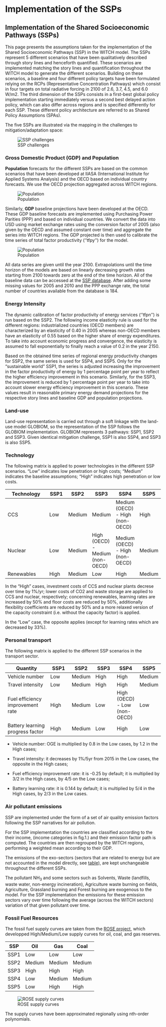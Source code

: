 # Implementation of the SSPs

##  Implementation of the Shared Socioeconomic Pathways (SSPs)

This page presents the assumptions taken for the implementation of the Shared Socioeconomic Pathways (SSP) in the WITCH model.
The SSPs represent 5 different scenarios that have been qualitatively described through story lines and henceforth quantified. These scenarios are implemented matching the story lines and quantification throughout the WITCH model to generate the different scenarios.
Building on these scenarios, a baseline and four different policy targets have been formulated relying on the RCPs (Representative Concentration Pathways) which consist in four targets on total radiative forcing in 2100 of 2.6, 3.7, 4.5, and 6.0 W/m2.
The third dimension of the SSPs consists in a first-best global policy implementation starting immediately versus a second best delayed action policy, which can also differ across regions and is specified differently for each SSP.
These different policy architecture are referred to as Shared Policy Assumptions (SPAs).

The five SSPs are illustrated via the mapping in the challenges to mitigation/adaptation space:

![SSP challenges](images/ssp_matrix.png)

### Gross Domestic Product (GDP) and Population

**Population** forecasts for the different SSPs are based on the common scenarios that have been developed at IIASA (International Institute for Applied Systems Analysis) and the OECD based on individual country forecasts. We use the OECD projection aggregated across WITCH regions.

![Population](images/population_all.png)


Similarly, **GDP** baseline projections have been developed at the OECD. These GDP baseline forecasts are implemented using Purchasing Power Parities (PPP) and based on individual countries. We convert the data into USD using market exchange rates using the conversion factor of 2005 (also given by the OECD and assumed constant over time) and aggregate the series into WITCH regions. The GDP projected is then used to calibrate the time series of total factor productivity (''tfpy'') for the model.

![Population](images/gdp_global_all.png)

All data series are given until the year 2100. Extrapolations until the time horizon of the models are based on linearly decreasing growth rates starting from 2100 towards zero at the end of the time horizon.
All of the baseline data can be accessed at the [SSP database](https///secure.iiasa.ac.at/web-apps/ene/SspDb). After adding some missing values for 2005 and 2010 and the PPP exchange rate, the total number of countries available from the database is 184.

### Energy Intensity

The dynamic calibration of factor productivity of energy services (''tfpn'') is run based on the SSP2. The following income elasticity rule is used for the different regions: industrialized countries (OECD members) are characterized by an elasticity of 0.40 in 2005 whereas non-OECD members have an elasticity of 0.55 based on the higher share of energy expenditures. To take into account economic progress and convergence, the elasticity is assumed to fall exponentially to finally reach a value of 0.2 in the year 2150.

Based on the obtained time series of regional energy productivity changes for SSP2, the same series is used for SSP4, and SSP5. Only for the "sustainable world" SSP1, the series is adjusted increasing the improvement in the factor productivity of energy by 1 percentage point per year to reflect the higher efficiency improvement in this scenario. Similarly, for the SSP3, the improvement is reduced by 1 percentage point per year to take into account slower energy efficiency improvement in this scenario. These values result in reasonable primary energy demand projections for the respective story lines and baseline GDP and population projections.


### Land-use

Land-use representation is carried out through a soft linkage with the land-use model GLOBIOM, so 
the representation of the SSP follows the GLOBIOM implementation.
GLOBIOM represents 3 pathways: SSP1, SSP2 and SSP3. Given identical mitigation challenge, 
SSP1 is also SSP4, and SSP3 is also SSP5.  

### Technology

The following matrix is applied to power technologies in the different SSP scenarios. "Low" indicates low penetration or high costs; "Medium" indicates the baseline assumptions; "High" indicates high penetration or low costs.

 | Technology | SSP1 | SSP2   | SSP3                            | SSP4                            | SSP5   | 
 | ---------- | ---- | ----   | ----                            | ----                            | ----   | 
 | CCS        | Low  | Medium | Medium                          | Medium (OECD) - High (non-OECD) | High   | 
 | Nuclear    | Low  | Medium | High (OECD) - Medium (non-OECD) | Medium (OECD) - High (non-OECD) | Medium | 
 | Renewables | High | Medium | Low                             | High                            | Medium | 

In the "High" cases, investment costs of CCS and nuclear plants decrese over time by 1%/yr; lower costs of CO2 and waste storage are applied to CCS and nuclear, respectively; concerning renewables, learning rates are increased by 50% and floor costs are reduced by 50%, additionally flexibility coefficients are reduced by 50% and a more relaxed version of the capacity constraint (i.e. without the capacity factor) is applied.

In the "Low" case, the opposite applies (except for learning rates which are decreased by 33%).

### Personal transport

The following matrix is applied to the different SSP scenarios in the transport sector.

 | Quantity                         | SSP1 | SSP2   | SSP3 | SSP4                         | SSP5   | 
 | --------                         | ---- | ----   | ---- | ----                         | ----   | 
 | Vehicle number                   | Low  | Medium | High | High                         | Medium | 
 | Travel intensity                 | Low  | Medium | High | High                         | Medium | 
 | Fuel efficiency improvement rate | High | Medium | Low  | High (OECD) - Low (non-OECD) | Low    | 
 | Battery learning progress factor | High | Medium | Low  | High                         | Low    | 


*  Vehicle number: OGE is multiplied by 0.8 in the Low cases, by 1.2 in the High cases;

*  Travel intensity: it decreases by 1%/5yr from 2015 in the Low cases, the opposite in the High cases;

*  Fuel efficiency improvement rate: it is -0.25 by default; it is multiplied by 3/2 in the High cases, by 4/5 on the Low cases;

*  Battery learning rate: it is 0.144 by default; it is multiplied by 5/4 in the High cases, by 2/3 in the Low cases.

### Air pollutant emissions

SSP are implemented under the form of a set of air quality emission factors following the SSP narratives for air pollution.

For the SSP implementation the countries are classified according to the their income, (income categories in fig.1.) and their emission factor path is computed. The countries are then regrouped by the WITCH regions, performing a weighted mean according to their GDP.

The emissions of the exo-sectors (sectors that are related to energy but are not accounted in the model directly, see [table](mod_air_quality)), are kept unchangeable throughout the different SSPs.

The pollutant NH$_3$ and some sectors such as Solvents, Waste (landfills, waste water, non-energy incineration), Agriculture waste burning on fields, Agriculture, Grassland burning and Forest burning are exogenous to the model. For the SSP implementation the emissions for these emission sectors vary over time following the average (across the WITCH sectors) variation of that given pollutant over time.

### Fossil Fuel Resources

The fossil fuel supply curves are taken from the [ROSE project](http://www.rose-project.org/), which developped High/Medium/Low supply curves for oil, coal, and gas reserves.

 | SSP  | Oil    | Gas    | Coal   | 
 | ---  | ---    | ---    | ----   | 
 | SSP1 | Low    | Low    | Low    | 
 | SSP2 | Medium | Medium | Medium | 
 | SSP3 | High   | High   | High   | 
 | SSP4 | Low    | Medium | Medium | 
 | SSP5 | Low    | High   | High   | 

![ROSE supply curves](images/rose_curves.png)

The supply curves have been approximated regionally using nth-order polynomials.
